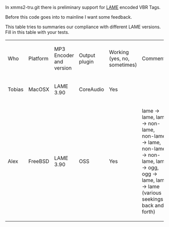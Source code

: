 In xmms2-tru.git there is preliminary support for [http://gabriel.mp3-tech.org/mp3infotag.html LAME] encoded VBR Tags.

Before this code goes into to mainline I want some feedback. 

This table tries to summaries our compliance with different LAME versions. Fill in this table with your tests.

{| border="1" cellspacing="0" cellpadding="5" align="left"
|Who
|Platform
|MP3 Encoder and version
|Output plugin
|Working (yes, no, sometimes)
|Comments
|-
|Tobias
|MacOSX
|LAME 3.90
|CoreAudio
|Yes
|
|-
|Alex
|FreeBSD
|LAME 3.90
|OSS
|Yes
|lame -> lame, lame -> non-lame, non-lame -> lame, non-lame -> non-lame, lame -> ogg, ogg -> lame, lame -> lame (various seekings back and forth)
|}